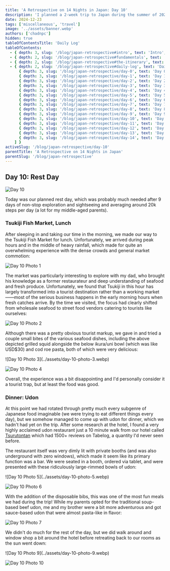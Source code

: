 ```yaml
---
title: 'A Retrospective on 14 Nights in Japan: Day 10'
description: 'I planned a 2-week trip to Japan during the summer of 2023 for my family. Here are some of the highlights, blunders, experiences gathered throughout the process.'
date: 2024-12-23
tags: ['miscellaneous', 'travel']
image: '../assets/banner.webp'
authors: ['chadnpc']
hidden: true
tableOfContentsTitle: 'Daily Log'
tableOfContents:
  - { depth: 3, slug: '/blog/japan-retrospective#intro', text: 'Intro', subheadings: [] }
  - { depth: 2, slug: '/blog/japan-retrospective#fundamentals', text: 'Fundamentals', subheadings: [] }
  - { depth: 2, slug: '/blog/japan-retrospective#the-itinerary', text: 'The Itinerary', subheadings: [] }
  - { depth: 2, slug: '/blog/japan-retrospective#daily-log', text: 'Daily Log', subheadings: [
      { depth: 3, slug: '/blog/japan-retrospective/day-0', text: 'Day 0: Kansai Airport', subheadings: [] },
      { depth: 3, slug: '/blog/japan-retrospective/day-1', text: 'Day 1: Osaka Day Trip', subheadings: [] },
      { depth: 3, slug: '/blog/japan-retrospective/day-2', text: 'Day 2: Nara Day Trip', subheadings: [] },
      { depth: 3, slug: '/blog/japan-retrospective/day-3', text: 'Day 3: East Kyoto', subheadings: [] },
      { depth: 3, slug: '/blog/japan-retrospective/day-4', text: 'Day 4: West/Central Kyoto', subheadings: [] },
      { depth: 3, slug: '/blog/japan-retrospective/day-5', text: 'Day 5: Fushimi-Inari Taisha', subheadings: [] },
      { depth: 3, slug: '/blog/japan-retrospective/day-6', text: 'Day 6: Hakone-Yumoto', subheadings: [] },
      { depth: 3, slug: '/blog/japan-retrospective/day-7', text: 'Day 7: Hakone Round Course', subheadings: [] },
      { depth: 3, slug: '/blog/japan-retrospective/day-8', text: 'Day 8: Shinjuku, Kabukichō', subheadings: [] },
      { depth: 3, slug: '/blog/japan-retrospective/day-9', text: 'Day 9: Yokohama, Shibuya', subheadings: [] },
      { depth: 3, slug: '/blog/japan-retrospective/day-10', text: 'Day 10: Rest Day', subheadings: [] },
      { depth: 3, slug: '/blog/japan-retrospective/day-11', text: 'Day 11: Akihabara', subheadings: [] },
      { depth: 3, slug: '/blog/japan-retrospective/day-12', text: 'Day 12: Asakusa, Odaiba', subheadings: [] },
      { depth: 3, slug: '/blog/japan-retrospective/day-13', text: 'Day 13: Kamakura Day Trip', subheadings: [] },
      { depth: 3, slug: '/blog/japan-retrospective/day-14', text: 'Day 14: Haneda Airport', subheadings: [] },
    ] }
activeSlug: '/blog/japan-retrospective/day-10'
parentTitle: 'A Retrospective on 14 Nights in Japan'
parentSlug: '/blog/japan-retrospective'
---
```


## Day 10: Rest Day

![Day 10](../assets/day-10.webp)

Today was our planned rest day, which was probably much needed after 9 days of non-stop exploration and sightseeing and averaging around 20k steps per day (a lot for my middle-aged parents).

### Tsukiji Fish Market, Lunch

After sleeping in and taking our time in the morning, we made our way to the Tsukiji Fish Market for lunch. Unfortunately, we arrived during peak hours and in the middle of heavy rainfall, which made for quite an overwhelming experience with the dense crowds and general market commotion:

![Day 10 Photo 1](../assets/day-10-photo-1.webp)

The market was particularly interesting to explore with my dad, who brought his knowledge as a former restaurateur and deep understanding of seafood and fresh produce. Unfortunately, we found that Tsukiji in this hour has largely transformed into a tourist destination rather than a working market——most of the serious business happens in the early morning hours when fresh catches arrive. By the time we visited, the focus had clearly shifted from wholesale seafood to street food vendors catering to tourists like ourselves:

![Day 10 Photo 2](../assets/day-10-photo-2.webp)

Although there was a pretty obvious tourist markup, we gave in and tried a couple small bites of the various seafood dishes, including the above depicted grilled squid alongside the below ikura/uni bowl (which was like USD$30) and cod roe pasta, both of which were very delicious:

<div class="flex gap-2 [&>*>*]:my-0">
![Day 10 Photo 3](../assets/day-10-photo-3.webp)

![Day 10 Photo 4](../assets/day-10-photo-4.webp)
</div>

Overall, the experience was a bit disappointing and I'd personally consider it a tourist trap, but at least the food was good.

### Dinner: Udon

At this point we had rotated through pretty much every subgenre of Japanese food imaginable (we were trying to eat different things every day), but we somehow managed to come up with udon for dinner, which we hadn't had yet on the trip. After some research at the hotel, I found a very highly acclaimed udon restaurant just a 10 minute walk from our hotel called [Tsurutontan](https://tabelog.com/tokyo/A1304/A130401/13024799/) which had 1500+ reviews on Tabelog, a quantity I'd never seen before.

The restaurant itself was very dimly lit with private booths (and was also underground with zero windows), which made it seem like its primary function was a bar. We were seated in a booth, ordered via tablet, and were presented with these ridiculously large-rimmed bowls of udon:

<div class="flex gap-2 [&>*>*]:my-0">
![Day 10 Photo 5](../assets/day-10-photo-5.webp)

![Day 10 Photo 6](../assets/day-10-photo-6.webp)
</div>

With the addition of the disposable bibs, this was one of the most fun meals we had during the trip! While my parents opted for the traditional soup-based beef udon, me and my brother were a bit more adventurous and got sauce-based udon that were almost pasta-like in flavor:

![Day 10 Photo 7](../assets/day-10-photo-7.webp)

We didn't do much for the rest of the day, but we did walk around and window shop a bit around the hotel before retreating back to our rooms as the sun went down:

<div class="flex gap-2 [&>*>*]:my-0">
![Day 10 Photo 9](../assets/day-10-photo-9.webp)

![Day 10 Photo 10](../assets/day-10-photo-10.webp)
</div>
